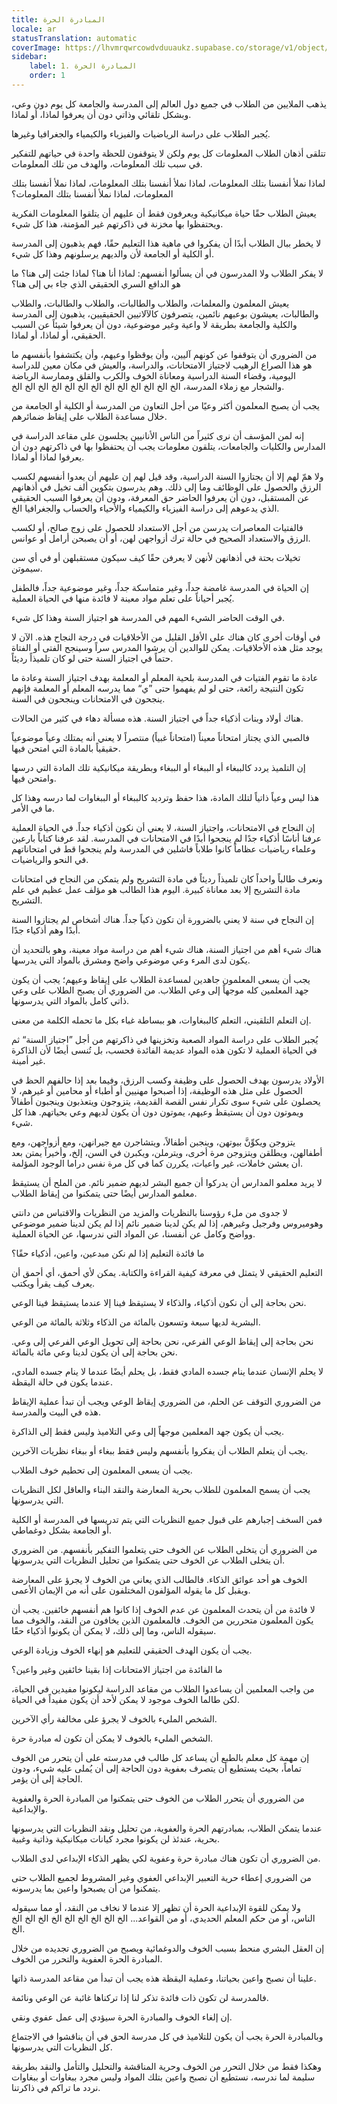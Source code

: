 ```yaml
---
title: المبادرة الحرة
locale: ar
statusTranslation: automatic
coverImage: https://lhvmrqwrcowdvduuaukz.supabase.co/storage/v1/object/public/strapi-uploads/small_cover-educacion-fundamental.webp-2d51a7828a2b1309555be27f7e2a61a0.webp
sidebar:
    label: 1. المبادرة الحرة
    order: 1
---
```

يذهب الملايين من الطلاب في جميع دول العالم إلى المدرسة والجامعة كل يوم دون وعي، وبشكل تلقائي وذاتي دون أن يعرفوا لماذا، أو لماذا.

يُجبر الطلاب على دراسة الرياضيات والفيزياء والكيمياء والجغرافيا وغيرها.

تتلقى أذهان الطلاب المعلومات كل يوم ولكن لا يتوقفون للحظة واحدة في حياتهم للتفكير في سبب تلك المعلومات، والهدف من تلك المعلومات.

لماذا نملأ أنفسنا بتلك المعلومات، لماذا نملأ أنفسنا بتلك المعلومات، لماذا نملأ أنفسنا بتلك المعلومات، لماذا نملأ أنفسنا بتلك المعلومات؟

يعيش الطلاب حقًا حياة ميكانيكية ويعرفون فقط أن عليهم أن يتلقوا المعلومات الفكرية ويحتفظوا بها مخزنة في ذاكرتهم غير المؤمنة، هذا كل شيء.

لا يخطر ببال الطلاب أبدًا أن يفكروا في ماهية هذا التعليم حقًا، فهم يذهبون إلى المدرسة أو الكلية أو الجامعة لأن والديهم يرسلونهم وهذا كل شيء.

لا يفكر الطلاب ولا المدرسون في أن يسألوا أنفسهم: لماذا أنا هنا؟ لماذا جئت إلى هنا؟ ما هو الدافع السري الحقيقي الذي جاء بي إلى هنا؟

يعيش المعلمون والمعلمات، والطلاب والطالبات، والطلاب والطالبات، والطلاب والطالبات، يعيشون بوعيهم نائمين، يتصرفون كالآلاتيين الحقيقيين، يذهبون إلى المدرسة والكلية والجامعة بطريقة لا واعية وغير موضوعية، دون أن يعرفوا شيئاً عن السبب الحقيقي، أو لماذا، أو لماذا.

من الضروري أن يتوقفوا عن كونهم آليين، وأن يوقظوا وعيهم، وأن يكتشفوا بأنفسهم ما هو هذا الصراع الرهيب لاجتياز الامتحانات، والدراسة، والعيش في مكان معين للدراسة اليومية، وقضاء السنة الدراسية ومعاناة الخوف والكرب والقلق وممارسة الرياضة والشجار مع زملاء المدرسة، الخ الخ الخ الخ الخ الخ الخ الخ الخ الخ الخ الخ الخ.

يجب أن يصبح المعلمون أكثر وعيًا من أجل التعاون من المدرسة أو الكلية أو الجامعة من خلال مساعدة الطلاب على إيقاظ ضمائرهم.

إنه لمن المؤسف أن نرى كثيراً من الناس الأنانيين يجلسون على مقاعد الدراسة في المدارس والكليات والجامعات، يتلقون معلومات يجب أن يحتفظوا بها في ذاكرتهم دون أن يعرفوا لماذا أو لماذا.

ولا همّ لهم إلا أن يجتازوا السنة الدراسية، وقد قيل لهم إن عليهم أن يعدوا أنفسهم لكسب الرزق والحصول على الوظائف وما إلى ذلك. وهم يدرسون بتكوين ألف تخيل في أذهانهم عن المستقبل، دون أن يعرفوا الحاضر حق المعرفة، ودون أن يعرفوا السبب الحقيقي الذي يدعوهم إلى دراسة الفيزياء والكيمياء والأحياء والحساب والجغرافيا الخ.

فالفتيات المعاصرات يدرسن من أجل الاستعداد للحصول على زوج صالح، أو لكسب الرزق والاستعداد الصحيح في حالة ترك أزواجهن لهن، أو أن يصبحن أرامل أو عوانس.

تخيلات بحتة في أذهانهن لأنهن لا يعرفن حقًا كيف سيكون مستقبلهن أو في أي سن سيموتن.

إن الحياة في المدرسة غامضة جداً، وغير متماسكة جداً، وغير موضوعية جداً، فالطفل يُجبر أحياناً على تعلم مواد معينة لا فائدة منها في الحياة العملية.

في الوقت الحاضر الشيء المهم في المدرسة هو اجتياز السنة وهذا كل شيء.

في أوقات أخرى كان هناك على الأقل القليل من الأخلاقيات في درجة النجاح هذه. الآن لا يوجد مثل هذه الأخلاقيات. يمكن للوالدين أن يرشوا المدرس سراً وسينجح الفتى أو الفتاة حتماً في اجتياز السنة حتى لو كان تلميذاً رديئاً.

عادة ما تقوم الفتيات في المدرسة بلحية المعلم أو المعلمة بهدف اجتياز السنة وعادة ما تكون النتيجة رائعة، حتى لو لم يفهموا حتى ”ي“ مما يدرسه المعلم أو المعلمة فإنهم ينجحون في الامتحانات وينجحون في السنة.

هناك أولاد وبنات أذكياء جداً في اجتياز السنة. هذه مسألة دهاء في كثير من الحالات.

فالصبي الذي يجتاز امتحاناً معيناً (امتحاناً غبياً) منتصراً لا يعني أنه يمتلك وعياً موضوعياً حقيقياً بالمادة التي امتحن فيها.

إن التلميذ يردد كالببغاء أو الببغاء أو الببغاء وبطريقة ميكانيكية تلك المادة التي درسها وامتحن فيها.

هذا ليس وعياً ذاتياً لتلك المادة، هذا حفظ وترديد كالببغاء أو الببغاوات لما درسه وهذا كل ما في الأمر.

إن النجاح في الامتحانات، واجتياز السنة، لا يعني أن نكون أذكياء جداً. في الحياة العملية عرفنا أناسًا أذكياء جدًا لم ينجحوا أبدًا في الامتحانات في المدرسة. لقد عرفنا كتاباً بارعين وعلماء رياضيات عظاماً كانوا طلاباً فاشلين في المدرسة ولم ينجحوا قط في امتحاناتهم في النحو والرياضيات.

ونعرف طالباً واحداً كان تلميذاً رديئاً في مادة التشريح ولم يتمكن من النجاح في امتحانات مادة التشريح إلا بعد معاناة كبيرة. اليوم هذا الطالب هو مؤلف عمل عظيم في علم التشريح.

إن النجاح في سنة لا يعني بالضرورة أن تكون ذكياً جداً. هناك أشخاص لم يجتازوا السنة أبدًا وهم أذكياء جدًا.

هناك شيء أهم من اجتياز السنة، هناك شيء أهم من دراسة مواد معينة، وهو بالتحديد أن يكون لدى المرء وعي موضوعي واضح ومشرق بالمواد التي يدرسها.

يجب أن يسعى المعلمون جاهدين لمساعدة الطلاب على إيقاظ وعيهم؛ يجب أن يكون جهد المعلمين كله موجهاً إلى وعي الطلاب. من الضروري أن يصبح الطلاب على وعي ذاتي كامل بالمواد التي يدرسونها.

إن التعلم التلقيني، التعلم كالببغاوات، هو ببساطة غباء بكل ما تحمله الكلمة من معنى.

يُجبر الطلاب على دراسة المواد الصعبة وتخزينها في ذاكرتهم من أجل ”اجتياز السنة“ ثم في الحياة العملية لا تكون هذه المواد عديمة الفائدة فحسب، بل تُنسى أيضًا لأن الذاكرة غير أمينة.

الأولاد يدرسون بهدف الحصول على وظيفة وكسب الرزق، وفيما بعد إذا حالفهم الحظ في الحصول على مثل هذه الوظيفة، إذا أصبحوا مهنيين أو أطباء أو محامين أو غيرهم، لا يحصلون على شيء سوى تكرار نفس القصة القديمة، يتزوجون ويتعذبون وينجبون أطفالاً ويموتون دون أن يستيقظ وعيهم، يموتون دون أن يكون لديهم وعي بحياتهم. هذا كل شيء.

يتزوجن ويكوِّنَّ بيوتهن، وينجبن أطفالاً، ويتشاجرن مع جيرانهن، ومع أزواجهن، ومع أطفالهن، ويطلقن ويتزوجن مرة أخرى، ويترملن، ويكبرن في السن، إلخ، وأخيراً يمتن بعد أن يعشن خاملات، غير واعيات، يكررن كما في كل مرة نفس دراما الوجود المؤلمة.

لا يريد معلمو المدارس أن يدركوا أن جميع البشر لديهم ضمير نائم. من الملح أن يستيقظ معلمو المدارس أيضًا حتى يتمكنوا من إيقاظ الطلاب.

لا جدوى من ملء رؤوسنا بالنظريات والمزيد من النظريات والاقتباس من دانتي وهوميروس وفرجيل وغيرهم، إذا لم يكن لدينا ضمير نائم إذا لم يكن لدينا ضمير موضوعي وواضح وكامل عن أنفسنا، عن المواد التي ندرسها، عن الحياة العملية.

ما فائدة التعليم إذا لم نكن مبدعين، واعين، أذكياء حقًا؟

التعليم الحقيقي لا يتمثل في معرفة كيفية القراءة والكتابة. يمكن لأي أحمق، أي أحمق أن يعرف كيف يقرأ ويكتب.

نحن بحاجة إلى أن نكون أذكياء، والذكاء لا يستيقظ فينا إلا عندما يستيقظ فينا الوعي.

البشرية لديها سبعة وتسعون بالمائة من الذكاء وثلاثة بالمائة من الوعي.

نحن بحاجة إلى إيقاظ الوعي الفرعي، نحن بحاجة إلى تحويل الوعي الفرعي إلى وعي. نحن بحاجة إلى أن يكون لدينا وعي مائة بالمائة.

لا يحلم الإنسان عندما ينام جسده المادي فقط، بل يحلم أيضًا عندما لا ينام جسده المادي، عندما يكون في حالة اليقظة.

من الضروري التوقف عن الحلم، من الضروري إيقاظ الوعي ويجب أن تبدأ عملية الإيقاظ هذه في البيت والمدرسة.

يجب أن يكون جهد المعلمين موجهاً إلى وعي التلاميذ وليس فقط إلى الذاكرة.

يجب أن يتعلم الطلاب أن يفكروا بأنفسهم وليس فقط ببغاء أو ببغاء نظريات الآخرين.

يجب أن يسعى المعلمون إلى تحطيم خوف الطلاب.

يجب أن يسمح المعلمون للطلاب بحرية المعارضة والنقد البناء والعاقل لكل النظريات التي يدرسونها.

فمن السخف إجبارهم على قبول جميع النظريات التي يتم تدريسها في المدرسة أو الكلية أو الجامعة بشكل دوغماطي.

من الضروري أن يتخلى الطلاب عن الخوف حتى يتعلموا التفكير بأنفسهم. من الضروري أن يتخلى الطلاب عن الخوف حتى يتمكنوا من تحليل النظريات التي يدرسونها.

الخوف هو أحد عوائق الذكاء. فالطالب الذي يعاني من الخوف لا يجرؤ على المعارضة ويقبل كل ما يقوله المؤلفون المختلفون على أنه من الإيمان الأعمى.

لا فائدة من أن يتحدث المعلمون عن عدم الخوف إذا كانوا هم أنفسهم خائفين. يجب أن يكون المعلمون متحررين من الخوف. فالمعلمون الذين يخافون من النقد، والخوف مما سيقوله الناس، وما إلى ذلك، لا يمكن أن يكونوا أذكياء حقًا.

يجب أن يكون الهدف الحقيقي للتعليم هو إنهاء الخوف وزيادة الوعي.

ما الفائدة من اجتياز الامتحانات إذا بقينا خائفين وغير واعين؟

من واجب المعلمين أن يساعدوا الطلاب من مقاعد الدراسة ليكونوا مفيدين في الحياة، لكن طالما الخوف موجود لا يمكن لأحد أن يكون مفيداً في الحياة.

الشخص المليء بالخوف لا يجرؤ على مخالفة رأي الآخرين.

الشخص المليء بالخوف لا يمكن أن تكون له مبادرة حرة.

إن مهمة كل معلم بالطبع أن يساعد كل طالب في مدرسته على أن يتحرر من الخوف تماماً، بحيث يستطيع أن يتصرف بعفوية دون الحاجة إلى أن يُملى عليه شيء، ودون الحاجة إلى أن يؤمر.

من الضروري أن يتحرر الطلاب من الخوف حتى يتمكنوا من المبادرة الحرة والعفوية والإبداعية.

عندما يتمكن الطلاب، بمبادرتهم الحرة والعفوية، من تحليل ونقد النظريات التي يدرسونها بحرية، عندئذ لن يكونوا مجرد كيانات ميكانيكية وذاتية وغبية.

من الضروري أن تكون هناك مبادرة حرة وعفوية لكي يظهر الذكاء الإبداعي لدى الطلاب.

من الضروري إعطاء حرية التعبير الإبداعي العفوي وغير المشروط لجميع الطلاب حتى يتمكنوا من أن يصبحوا واعين بما يدرسونه.

ولا يمكن للقوة الإبداعية الحرة أن تظهر إلا عندما لا نخاف من النقد، أو مما سيقوله الناس، أو من حكم المعلم الحديدي، أو من القواعد... الخ الخ الخ الخ الخ الخ الخ الخ الخ الخ.

إن العقل البشري منحط بسبب الخوف والدوغمائية ويصبح من الضروري تجديده من خلال المبادرة الحرة العفوية والتحرر من الخوف.

علينا أن نصبح واعين بحياتنا، وعملية اليقظة هذه يجب أن تبدأ من مقاعد المدرسة ذاتها.

فالمدرسة لن تكون ذات فائدة تذكر لنا إذا تركناها غائبة عن الوعي ونائمة.

إن إلغاء الخوف والمبادرة الحرة سيؤدي إلى عمل عفوي ونقي.

وبالمبادرة الحرة يجب أن يكون للتلاميذ في كل مدرسة الحق في أن يناقشوا في الاجتماع كل النظريات التي يدرسونها.

وهكذا فقط من خلال التحرر من الخوف وحرية المناقشة والتحليل والتأمل والنقد بطريقة سليمة لما ندرسه، نستطيع أن نصبح واعين بتلك المواد وليس مجرد ببغاوات أو ببغاوات نردد ما تراكم في ذاكرتنا.
